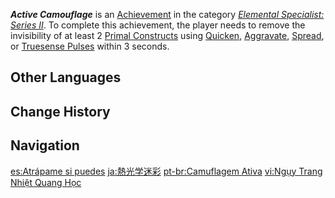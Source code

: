{{Achievement Infobox
|id           = 82159
|order id     = 2159
|category     = Elemental Specialist: Series II
|description  = Remove the invisibility of at least 2 [[Primal Construct]]s using [[Quicken]], [[Aggravate]], [[Spread]], or [[Truesense Pulse]]s within 3 seconds.
|requirements = 
|primogems    = 5
|tracking     = 
|topic        = 
|hidden       = 
}}
'''''Active Camouflage''''' is an [[Achievement]] in the category ''[[Elemental Specialist: Series II]]''. To complete this achievement, the player needs to remove the invisibility of at least 2 [[Primal Construct]]s using [[Quicken]], [[Aggravate]], [[Spread]], or [[Truesense Pulse]]s within 3 seconds.
<!--
==Gameplay Notes==

==Trivia==

==Video Guides==
{{EVT
|video1   = 
|caption1 = 
}}
-->
==Other Languages==
{{Other Languages
|en        = Active Camouflage
|zhs       = 热光学迷彩
|zhs_rm    = Règuāng-xué Mícǎi
|zht       = 熱光學迷彩
|zht_rm    = Règuāng-xué Mícǎi
|zh_tl     = 
|ja        = 熱光学迷彩
|ja_rm     = Netsu Kougaku Meisai{{Assumed}}
|ja_tl     = 
|ko        = 열광학 미채
|ko_tl     = Thermo-Optic Camouflage
|es        = Atrápame si puedes
|es_tl     = Catch Me If You Can
|fr        = Cache-cache raté
|fr_tl     = Failed Hide-and-Seek
|ru        = Активный камуфляж
|ru_tl     = Active Camouflage
|th        = พรางแสงอันร้อนผ่าว
|th_rm     = Phrang Saeng An Ronphao
|th_tl     = Disguise the Fevered Light
|vi        = Ngụy Trang Nhiệt Quang Học
|vi_tl     = 
|de        = Optische Tarnung
|de_tl     = Optical Camouflage
|id        = Kamuflase Aktif
|id_tl     = Active Camouflage
|pt        = Camuflagem Ativa
|pt_tl     = 
|tr        = Kamuflaj Hatası
|tr_tl     = Camouflage Error
|it        = Travestimento attivo
|it_tl     = Active disguise
}}

==Change History==
{{Change History|3.1}}
<!--
==References==
{{Reflist}}
-->
==Navigation==
{{Achievement Navbox}}

[[es:Atrápame si puedes]]
[[ja:熱光学迷彩]]
[[pt-br:Camuflagem Ativa]]
[[vi:Ngụy Trang Nhiệt Quang Học]]
